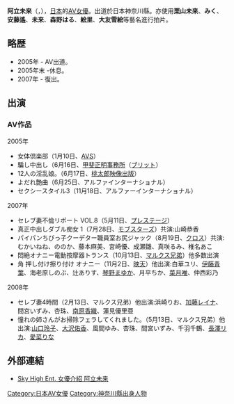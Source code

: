 {{AV女優|
|モデル名=阿立 未来
|ふりがな=あだち みく
|画像ファイル=
|別名=栗山未来<br/>みく<br/>安藤遙<br/>未来<br/>森野はる<br/>絵里<br/>大友雪絵
|愛称=
|生年=1980
|生月=2
|生日=28
|出身地={{JPN}}・[[神奈川縣|神奈川縣]]
|血液型=B型
|時点=
|身長=161
|体重=
|バスト=82
|ウエスト=56
|ヒップ=83
|カップ=
|股下=
|靴=23
|身体備考=
|ジャンル=AV
|AV出演期間=2005年<br/>2007年 -
|活動備考=
|他の活動=
|その他=
}}
{{japanese|japanese=阿立 未来|kana=あだち みく|romaji=Adachi Miku}}
'''阿立未来'''（{{lang-ja|あだち みく}}，{{bd|1980年|2月28日|||}}），[[日本|日本]]的[[AV女優|AV女優]]。出道於日本神奈川縣。亦使用'''栗山未来'''、'''みく'''、'''安藤遙'''、'''未来'''、'''森野はる'''、'''絵里'''、'''大友雪絵'''等藝名進行拍片。

== 略歴 ==
* 2005年 - AV出道。
* 2005年末 -休息。
* 2007年 - 復出。

== 出演 ==
=== AV作品 ===
;2005年
* 女体倶楽部（1月10日、[[エー・ヴィ・エス|AVS]]）
* 騙し中出し（6月16日、[[甲斐正明事務所|甲斐正明事務所]]（[[ブリット|ブリット]]）
* 12人の淫乱娘。（6月17日、[[桃太郎映像出版|桃太郎映像出版]]）
* よだれ艶曲（6月25日、アルファインターナショナル）
* セクシースタイル3（11月18日、アルファーインターナショナル）
;2007年
* セレブ妻不倫リポート VOL.8（5月11日、[[プレステージ|プレステージ]]）
* 真正中出しダブル痴女 1（7月28日、[[モブスターズ|モブスターズ]]）共演:山崎恭香
* パイパンちびっ子クーデター職員室お尻ジャック（8月19日、[[クロス|クロス]]）共演:むかいねね、ののか、藤本麻美、宮崎優、成瀬雛、真咲るみ、椎名あこ
* 悶絶オナニー電動按摩器トランス（10月13日、[[マルクス兄弟|マルクス兄弟]]）他多数出演
* 角 押し付け擦り付け オナニー（11月2日、[[映天|映天]]）他出演:白華ユリ、[[伊藤青葉|伊藤青葉]]、海老原しのぶ、辻ありす、[[琴野まゆか|琴野まゆか]]、月平ちか、[[菜月唯|菜月唯]]、仲西彩乃
;2008年
* セレブ妻4時間（2月13日、マルクス兄弟）他出演:浜崎りお、[[加藤レイナ|加藤レイナ]]、間宮いずみ、杏珠、[[南原香織|南原香織]]、蓮見優里亜
* 憧れの姉さんがお掃除フェラしてくれました。（5月13日、マルクス兄弟）他出演:[[山口玲子|山口玲子]]、[[大沢佑香|大沢佑香]]、風間ゆみ、杏珠、間宮いずみ、千羽千鶴、[[長澤リカ|長澤リカ]]、[[愛菜りな|愛菜りな]]

== 外部連結 ==
* [https://web.archive.org/web/20101106004913/http://skyhighpremium.com/actress/catid_4-itemid_113.html Sky High Ent. 女優介紹 阿立未来]

{{DEFAULTSORT:Adachi Miku}}
[[Category:日本AV女優|Category:日本AV女優]]
[[Category:神奈川縣出身人物|Category:神奈川縣出身人物]]